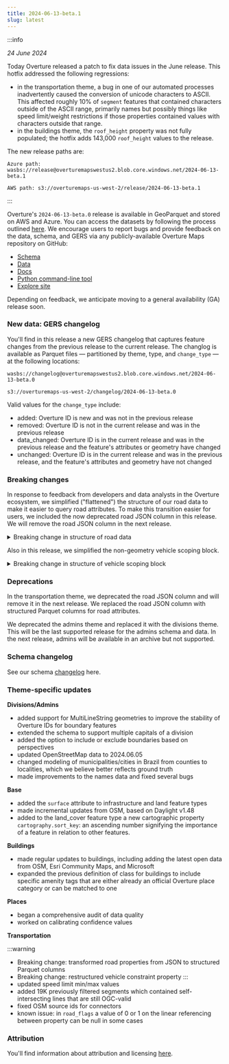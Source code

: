 ```yaml
---
title: 2024-06-13-beta.1
slug: latest
---
```


:::info

_24 June 2024_  

Today Overture released a patch to fix data issues in the June release. This hotfix addressed the following regressions:
- in the transportation theme, a bug in one of our automated processes inadvertently caused the conversion of unicode characters to ASCII. This affected roughly 10% of `segment` features that contained characters outside of the ASCII range, primarily names but possibly things like speed limit/weight restrictions if those properties contained values with characters outside that range.
- in the buildings theme, the `roof_height` property was not fully populated; the hotfix adds 143,000 `roof_height` values to the release. 

The new release paths are:
```
Azure path: wasbs://release@overturemapswestus2.blob.core.windows.net/2024-06-13-beta.1

AWS path: s3://overturemaps-us-west-2/release/2024-06-13-beta.1
```
:::




Overture's `2024-06-13-beta.0` release is available in GeoParquet and stored on AWS and Azure. You can access the datasets by following the process outlined [here](https://docs.overturemaps.org/getting-data/). We encourage users to report bugs and provide feedback on the data, schema, and GERS via any publicly-available Overture Maps repository on GitHub: 

- [Schema](https://github.com/OvertureMaps/schema)
- [Data](https://github.com/OvertureMaps/data)
- [Docs](https://github.com/OvertureMaps/docs)
- [Python command-line tool](https://github.com/OvertureMaps/overturemaps-py)
- [Explore site](https://github.com/OvertureMaps/io-site)

Depending on feedback, we anticipate moving to a general availability (GA) release soon.

### New data: GERS changelog

You'll find in this release a new GERS changelog that captures feature changes from the previous release to the current release. The changlog is available as Parquet files &mdash; partitioned by theme, type, and `change_type` &mdash; at the following locations:
```
wasbs://changelog@overturemapswestus2.blob.core.windows.net/2024-06-13-beta.0

s3://overturemaps-us-west-2/changelog/2024-06-13-beta.0
```
Valid values for the `change_type` include:
- added: Overture ID is new and was not in the previous release
- removed: Overture ID is not in the current release and was in the previous release
- data_changed: Overture ID is in the current release and was in the previous release and the feature's attributes or geometry have changed
- unchanged: Overture ID is in the current release and was in the previous release, and the feature's attributes and geometry have not changed 



### Breaking changes

In response to feedback from developers and data analysts in the Overture ecosystem, we simplified ("flattened") the structure of our road data to make it easier to query road attributes. To make this transition easier for users, we included the now deprecated road JSON column in this release. We will remove the road JSON column in the next release. 

<details>
        <summary>Breaking change in structure of road data</summary>
        <div>

| old JSON path	| new Parquet column | 
| ------------- | ------------------ |
| road.restrictions.speed_limits |	speed_limits |
| road.restrictions.access	| access_restrictions |
| road.restrictions.prohibited_transitions | prohibited_transitions |
| road.surface | road_surface |
| road.flags | road_flags |
| road.width | width_rules |
| road.lanes | lanes |
| road.level | level_rules |

</div>
</details>

Also in this release, we simplified the non-geometry vehicle scoping block.

<details>
        <summary>Breaking change in structure of vehicle scoping block</summary>
        <div>
<Tabs>
<TabItem value="old speed_limits structure" label="old speed_limits structure" default>
```
speed_limits:
  when:
    ...
    vehicle:
      axle_count:
        is_more_than:
          value:
          unit:
        is_less_than:
          ...
        ...
        ...
      height:
        ...
      length:
        ...
      weight:
        ...
      width:
        ...
```
</TabItem>
<TabItem value="new speed_limits structure" label="new speed_limits structure" default>

```
speed_limits:
  when:
    ...
    vehicle:
      - dimension: <axle_count, height, length, weight, width>
        comparison: <greater_than, greater_than_equal, equal, less_than, less_than_equal>
        value: str
        unit: str
```
</TabItem>

</Tabs>
</div>
</details>


### Deprecations

In the transportation theme, we deprecated the road JSON column and will remove it in the next release. We replaced the road JSON column with structured Parquet columns for road attributes.

We deprecated the admins theme and replaced it with the divisions theme. This will be the last supported release for the admins schema and data. In the next release, admins will be available in an archive but not supported. 

### Schema changelog

See our schema [changelog](https://github.com/OvertureMaps/schema/releases) here.

### Theme-specific updates

**Divisions/Admins**

- added support for MultiLineString geometries to improve the stability of Overture IDs for boundary features
- extended the schema to support multiple capitals of a division
- added the option to include or exclude boundaries based on perspectives
- updated OpenStreetMap data to 2024.06.05
- changed modeling of municipalities/cities in Brazil from counties to localities, which we believe better reflects ground truth
- made improvements to the names data and fixed several bugs 

**Base**

- added the `surface` attribute to infrastructure and land feature types
- made incremental updates from OSM, based on Daylight v1.48
- added to the land_cover feature type a new cartographic property `cartography.sort_key`: an ascending number signifying the importance of a feature in relation to other features. 


**Buildings**

- made regular updates to buildings, including adding the latest open data from OSM, Esri Community Maps, and Microsoft 
- expanded the previous definition of class for buildings to include specific amenity tags that are either already an official Overture place category or can be matched to one

**Places**

- began a comprehensive audit of data quality
- worked on calibrating confidence values

**Transportation**

:::warning
- Breaking change: transformed road properties from JSON to structured Parquet columns
- Breaking change: restructured vehicle constraint property
:::
- updated speed limit min/max values 
- added 19K previously filtered segments which contained self-intersecting lines that are still OGC-valid
- fixed OSM source ids for connectors
- known issue: in `road_flags` a value of 0 or 1 on the linear referencing between property can be null in some cases


### Attribution

You'll find information about attribution and licensing [here](https://docs.overturemaps.org/attribution/).
